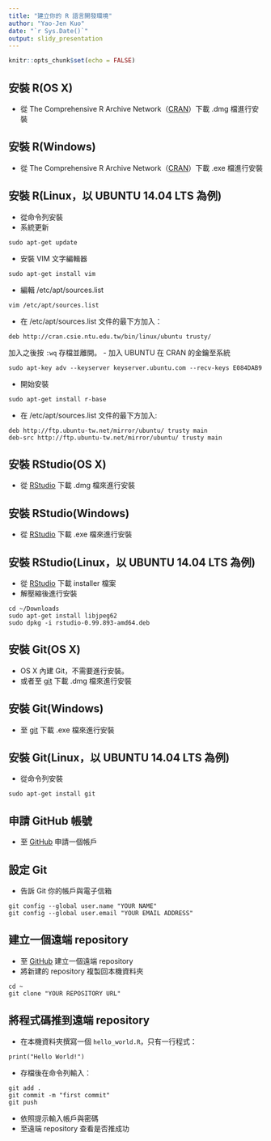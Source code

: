 ```yaml
---
title: "建立你的 R 語言開發環境"
author: "Yao-Jen Kuo"
date: "`r Sys.Date()`"
output: slidy_presentation
---
```


```r
knitr::opts_chunk$set(echo = FALSE)
```

## 安裝 R(OS X)

- 從 The Comprehensive R Archive Network（[CRAN](https://cran.r-project.org/)）下載 .dmg 檔進行安裝

## 安裝 R(Windows)

- 從 The Comprehensive R Archive Network（[CRAN](https://cran.r-project.org/)）下載 .exe 檔進行安裝

## 安裝 R(Linux，以 UBUNTU 14.04 LTS 為例)

- 從命令列安裝
- 系統更新
```
sudo apt-get update
```
- 安裝 VIM 文字編輯器
```
sudo apt-get install vim
```
- 編輯 /etc/apt/sources.list
```
vim /etc/apt/sources.list
```
- 在 /etc/apt/sources.list 文件的最下方加入：
```
deb http://cran.csie.ntu.edu.tw/bin/linux/ubuntu trusty/
```
加入之後按 `:wq` 存檔並離開。
- 加入 UBUNTU 在 CRAN 的金鑰至系統
```
sudo apt-key adv --keyserver keyserver.ubuntu.com --recv-keys E084DAB9
```
- 開始安裝
```
sudo apt-get install r-base
```
- 在 /etc/apt/sources.list 文件的最下方加入:
```
deb http://ftp.ubuntu-tw.net/mirror/ubuntu/ trusty main 
deb-src http://ftp.ubuntu-tw.net/mirror/ubuntu/ trusty main
```

## 安裝 RStudio(OS X)

- 從 [RStudio](https://www.rstudio.com/products/rstudio/download3/) 下載 .dmg 檔來進行安裝

## 安裝 RStudio(Windows)

- 從 [RStudio](https://www.rstudio.com/products/rstudio/download3/) 下載 .exe 檔來進行安裝

## 安裝 RStudio(Linux，以 UBUNTU 14.04 LTS 為例)

- 從 [RStudio](https://www.rstudio.com/products/rstudio/download3/) 下載 installer 檔案
- 解壓縮後進行安裝
```
cd ~/Downloads
sudo apt-get install libjpeg62
sudo dpkg -i rstudio-0.99.893-amd64.deb
```

## 安裝 Git(OS X)

- OS X 內建 Git，不需要進行安裝。
- 或者至 [git](https://git-scm.com/download/mac) 下載 .dmg 檔來進行安裝

## 安裝 Git(Windows)

- 至 [git](https://git-scm.com/download/mac) 下載 .exe 檔來進行安裝

## 安裝 Git(Linux，以 UBUNTU 14.04 LTS 為例)

- 從命令列安裝
```
sudo apt-get install git
```

## 申請 GitHub 帳號

- 至 [GitHub](https://github.com/) 申請一個帳戶

## 設定 Git

- 告訴 Git 你的帳戶與電子信箱
```
git config --global user.name "YOUR NAME"
git config --global user.email "YOUR EMAIL ADDRESS"
```

## 建立一個遠端 repository

- 至 [GitHub](https://github.com/) 建立一個遠端 repository
- 將新建的 repository 複製回本機資料夾
```
cd ~
git clone "YOUR REPOSITORY URL"
```

## 將程式碼推到遠端 repository

- 在本機資料夾撰寫一個 `hello_world.R`，只有一行程式：
```
print("Hello World!")
```

- 存檔後在命令列輸入：
```
git add .
git commit -m "first commit"
git push
```

- 依照提示輸入帳戶與密碼
- 至遠端 repository 查看是否推成功